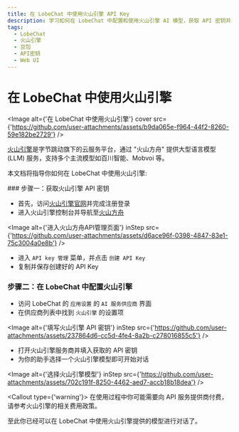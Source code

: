 ```yaml
---
title: 在 LobeChat 中使用火山引擎 API Key
description: 学习如何在 LobeChat 中配置和使用火山引擎 AI 模型，获取 API 密钥并开始对话。
tags:
  - LobeChat
  - 火山引擎
  - 豆包
  - API密钥
  - Web UI
---
```


# 在 LobeChat 中使用火山引擎

<Image alt={'在 LobeChat 中使用火山引擎'} cover src={'https://github.com/user-attachments/assets/b9da065e-f964-44f2-8260-59e182be2729'} />

[火山引擎](https://www.volcengine.com/)是字节跳动旗下的云服务平台，通过 "火山方舟" 提供大型语言模型 (LLM) 服务，支持多个主流模型如百川智能、Mobvoi 等。

本文档将指导你如何在 LobeChat 中使用火山引擎:

<Steps>
  ### 步骤一：获取火山引擎 API 密钥

  - 首先，访问[火山引擎官网](https://www.volcengine.com/)并完成注册登录
  - 进入火山引擎控制台并导航至[火山方舟](https://console.volcengine.com/ark/)

  <Image alt={'进入火山方舟API管理页面'} inStep src={'https://github.com/user-attachments/assets/d6ace96f-0398-4847-83e1-75c3004a0e8b'} />

  - 进入 `API key 管理` 菜单，并点击 `创建 API Key`
  - 复制并保存创建好的 API Key

  ### 步骤二：在 LobeChat 中配置火山引擎

  - 访问 LobeChat 的 `应用设置` 的 `AI 服务供应商` 界面
  - 在供应商列表中找到 `火山引擎` 的设置项

  <Image alt={'填写火山引擎 API 密钥'} inStep src={'https://github.com/user-attachments/assets/237864d6-cc5d-4fe4-8a2b-c278016855c5'} />

  - 打开火山引擎服务商并填入获取的 API 密钥
  - 为你的助手选择一个火山引擎模型即可开始对话

  <Image alt={'选择火山引擎模型'} inStep src={'https://github.com/user-attachments/assets/702c191f-8250-4462-aed7-accb18b18dea'} />

  <Callout type={'warning'}>
    在使用过程中你可能需要向 API 服务提供商付费，请参考火山引擎的相关费用政策。
  </Callout>
</Steps>

至此你已经可以在 LobeChat 中使用火山引擎提供的模型进行对话了。
